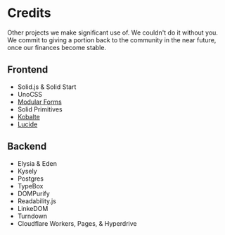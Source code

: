 # Credits

Other projects we make significant use of. We couldn't do it without you. We commit to giving a portion back to the community in the near future, once our finances become stable.

## Frontend

- Solid.js & Solid Start
- UnoCSS
- [Modular Forms](https://modularforms.dev/)
- Solid Primitives
- [Kobalte](https://kobalte.dev/docs/core/overview/introduction)
- [Lucide](https://lucide.dev/)

## Backend

- Elysia & Eden
- Kysely
- Postgres
- TypeBox
- DOMPurify
- Readability.js
- LinkeDOM
- Turndown
- Cloudflare Workers, Pages, & Hyperdrive
